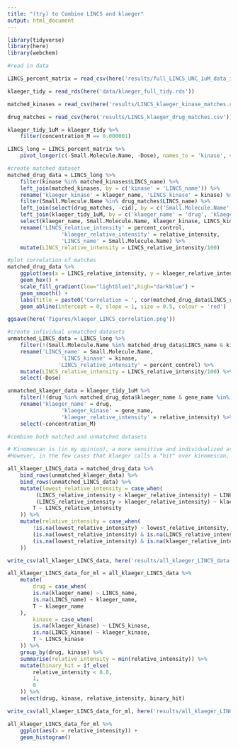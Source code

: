 ```yaml
---
title: "(try) to Combine LINCS and klaeger"
output: html_document
---
```


```r
library(tidyverse)
library(here)
library(webchem)
```

```r
#read in data

LINCS_percent_matrix = read_csv(here('results/full_LINCS_UNC_1uM_data_imputed.csv'))

klaeger_tidy = read_rds(here('data/klaeger_full_tidy.rds'))

matched_kinases = read_csv(here('results/LINCS_klaeger_kinase_matches.csv'))

drug_matches = read_csv(here('results/LINCS_klaeger_drug_matches.csv'))

```

```r
klaeger_tidy_1uM = klaeger_tidy %>% 
	filter(concentration_M == 0.000001)

LINCS_long = LINCS_percent_matrix %>% 
	pivot_longer(c(-Small.Molecule.Name, -Dose), names_to = 'kinase', values_to = 'percent_control')
```


```r
#create matched dataset 
matched_drug_data = LINCS_long %>% 
	filter(kinase %in% matched_kinases$LINCS_name) %>%
	left_join(matched_kinases, by = c('kinase' = 'LINCS_name')) %>%
	rename('klaeger_kinase' = klaeger_name, 'LINCS_kinase' = kinase) %>% 
	filter(Small.Molecule.Name %in% drug_matches$LINCS_name) %>% 
	left_join(select(drug_matches, -cid), by = c('Small.Molecule.Name' = 'LINCS_name')) %>% 
	left_join(klaeger_tidy_1uM, by = c('klaeger_name' = 'drug', 'klaeger_kinase' = 'gene_name' )) %>% 
	select(klaeger_name, Small.Molecule.Name, klaeger_kinase, LINCS_kinase, percent_control, relative_intensity) %>% 
	rename('LINCS_relative_intensity' = percent_control, 
				 'klaeger_relative_intensity' = relative_intensity,
				 'LINCS_name' = Small.Molecule.Name) %>%
	mutate(LINCS_relative_intensity = LINCS_relative_intensity/100)

#plot correlation of matches
matched_drug_data %>%
	ggplot(aes(x = LINCS_relative_intensity, y = klaeger_relative_intensity)) +
	geom_hex() +
	scale_fill_gradient(low="lightblue1",high="darkblue") +
	geom_smooth() +
	labs(title = paste0('Correlation = ', cor(matched_drug_data$LINCS_relative_intensity, matched_drug_data$klaeger_relative_intensity))) +
	geom_abline(intercept = 0, slope = 1, size = 0.5, colour = 'red')

ggsave(here('figures/klaeger_LINCS_correlation.png'))

#create infividual unmatched datasets 
unmatched_LINCS_data = LINCS_long %>% 
	filter(!(Small.Molecule.Name %in% matched_drug_data$LINCS_name & kinase %in% matched_drug_data$LINCS_kinase)) %>% 
	rename('LINCS_name' = Small.Molecule.Name,
				 'LINCS_kinase' = kinase,
				'LINCS_relative_intensity' = percent_control) %>% 
	mutate(LINCS_relative_intensity = LINCS_relative_intensity/100) %>% 
	select(-Dose)

unmatched_klaeger_data = klaeger_tidy_1uM %>% 
	filter(!(drug %in% matched_drug_data$klaeger_name & gene_name %in% matched_drug_data$klaeger_kinase)) %>% 
	rename('klaeger_name' = drug,
				 'klaeger_kinase' = gene_name,
				 'klaeger_relative_intensity' = relative_intensity) %>% 
	select(-concentration_M)


```

```r
#combine both matched and unmatched datasets 

# Kinomescan is (in my opinion), a more sensitive and individualized assay than the klaeger kinobeads. For example, by looking at the orrelation figure, we can see that more often than not, kinobeads calls "no interaction" on a drug-kinase pair often, while Kinomescan reports inhibition values. While it is possible that this is an artifact of the assay, it is my assumption and belief here that Kinomescan values take precedence over klaeger in cases where kinomescan returns a "hit" when klaeger does not. 
#However, in the few cases that klaeger calls a "hit" over kinomescan, I have kept the klaeger values in the interest of keeping as many "hits" as possible in the dataset.

all_klaeger_LINCS_data = matched_drug_data %>% 
	bind_rows(unmatched_klaeger_data) %>% 
	bind_rows(unmatched_LINCS_data) %>%
	mutate(lowest_relative_intensity = case_when(
		 (LINCS_relative_intensity < klaeger_relative_intensity) ~ LINCS_relative_intensity,
		 (LINCS_relative_intensity > klaeger_relative_intensity) ~ klaeger_relative_intensity,
		T ~ LINCS_relative_intensity
	)) %>%  
	mutate(relative_intensity = case_when(
		!is.na(lowest_relative_intensity) ~ lowest_relative_intensity,
		(is.na(lowest_relative_intensity) & is.na(LINCS_relative_intensity)) ~ klaeger_relative_intensity,
		(is.na(lowest_relative_intensity) & is.na(klaeger_relative_intensity)) ~ LINCS_relative_intensity
	)) 

write_csv(all_klaeger_LINCS_data, here('results/all_klaeger_LINCS_data.csv'))

all_klaeger_LINCS_data_for_ml = all_klaeger_LINCS_data %>% 
	mutate(
		drug = case_when(
		is.na(klaeger_name) ~ LINCS_name,
		is.na(LINCS_name) ~ klaeger_name,
		T ~ klaeger_name
	),
		kinase = case_when(
		is.na(klaeger_kinase) ~ LINCS_kinase,
		is.na(LINCS_kinase) ~ klaeger_kinase,
		T ~ LINCS_kinase
	)) %>% 
	group_by(drug, kinase) %>% 
	summarise(relative_intensity = min(relative_intensity)) %>% 
	mutate(binary_hit = if_else(
		relative_intensity < 0.8,
		1,
		0
	)) %>% 
	select(drug, kinase, relative_intensity, binary_hit)

write_csv(all_klaeger_LINCS_data_for_ml, here('results/all_klaeger_LINCS_data_for_ml_long.csv'))

all_klaeger_LINCS_data_for_ml %>% 
	ggplot(aes(x = relative_intensity)) + 
	geom_histogram()

```